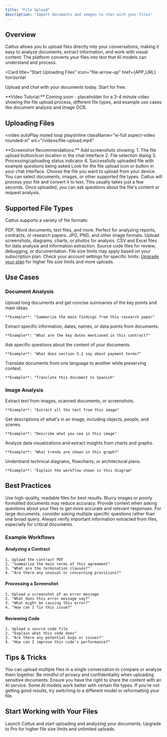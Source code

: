 ```yaml
---
title: "File Upload"
description: "Import documents and images to chat with your files"
---
```



## Overview

Cattus allows you to upload files directly into your conversations, making it easy to analyze documents, extract information, and work with visual content. The platform converts your files into text that AI models can understand and process.

<Card
  title="Start Uploading Files"
  icon="file-arrow-up"
  href={APP_URL}
  horizontal
>
  Upload and chat with your documents today. Start for free.
</Card>

<Info>
**Video Tutorial:** Coming soon - placeholder for a 3-4 minute video showing the file upload process, different file types, and example use cases like document analysis and image OCR.
</Info>

## Uploading Files

<video
  autoPlay
  muted
  loop
  playsInline
  className="w-full aspect-video rounded-xl"
  src="/videos/file-upload.mp4"
></video>

<Note>
**Screenshot Recommendations:** Add screenshots showing:
1. The file upload button/icon location in the chat interface
2. File selection dialog
3. Processing/uploading status indicator
4. Successfully uploaded file with example questions being asked
</Note>

<Steps>
  <Step title="Click Upload Button">
    Look for the file upload icon or button in your chat interface.
  </Step>

  <Step title="Select Your File">
    Choose the file you want to upload from your device. You can select documents, images, or other supported file types.
  </Step>

  <Step title="Wait for Processing">
    Cattus will process your file and convert it to text. This usually takes just a few seconds.
  </Step>

  <Step title="Start Asking Questions">
    Once uploaded, you can ask questions about the file's content or request analysis.
  </Step>
</Steps>

## Supported File Types

Cattus supports a variety of file formats:

<CardGroup cols={2}>
  <Card title="Documents" icon="file-lines">
    PDF, Word documents, text files, and more. Perfect for analyzing reports, contracts, or research papers.
  </Card>
  <Card title="Images" icon="image">
    JPG, PNG, and other image formats. Upload screenshots, diagrams, charts, or photos for analysis.
  </Card>
  <Card title="Spreadsheets" icon="table">
    CSV and Excel files for data analysis and information extraction.
  </Card>
  <Card title="Code Files" icon="code">
    Source code files for review, debugging, or documentation.
  </Card>
</CardGroup>

<Info>
File size limits may apply based on your subscription plan. Check your account settings for specific limits. <a href={PRICING_URL}>Upgrade your plan</a> for higher file size limits and more uploads.
</Info>

## Use Cases

### Document Analysis

<AccordionGroup>
  <Accordion title="Summarization" icon="compress">
    Upload long documents and get concise summaries of the key points and main ideas.

    **Example**: "Summarize the main findings from this research paper"
  </Accordion>

  <Accordion title="Information Extraction" icon="magnifying-glass">
    Extract specific information, dates, names, or data points from documents.

    **Example**: "What are the key dates mentioned in this contract?"
  </Accordion>

  <Accordion title="Question Answering" icon="circle-question">
    Ask specific questions about the content of your documents.

    **Example**: "What does section 5.2 say about payment terms?"
  </Accordion>

  <Accordion title="Translation" icon="language">
    Translate documents from one language to another while preserving context.

    **Example**: "Translate this document to Spanish"
  </Accordion>
</AccordionGroup>

### Image Analysis

<AccordionGroup>
  <Accordion title="OCR (Text Recognition)" icon="text">
    Extract text from images, scanned documents, or screenshots.

    **Example**: "Extract all the text from this image"
  </Accordion>

  <Accordion title="Visual Understanding" icon="eye">
    Get descriptions of what's in an image, including objects, people, and scenes.

    **Example**: "Describe what you see in this image"
  </Accordion>

  <Accordion title="Chart & Graph Analysis" icon="chart-line">
    Analyze data visualizations and extract insights from charts and graphs.

    **Example**: "What trends are shown in this graph?"
  </Accordion>

  <Accordion title="Diagram Interpretation" icon="diagram-project">
    Understand technical diagrams, flowcharts, or architectural plans.

    **Example**: "Explain the workflow shown in this diagram"
  </Accordion>
</AccordionGroup>

## Best Practices

<CardGroup cols={2}>
  <Card title="Clear Files" icon="file-check">
    Use high-quality, readable files for best results. Blurry images or poorly formatted documents may reduce accuracy.
  </Card>
  <Card title="Context Matters" icon="message">
    Provide context when asking questions about your files to get more accurate and relevant responses.
  </Card>
  <Card title="Break It Down" icon="list">
    For large documents, consider asking multiple specific questions rather than one broad query.
  </Card>
  <Card title="Verify Results" icon="shield-check">
    Always verify important information extracted from files, especially for critical documents.
  </Card>
</CardGroup>

### Example Workflows

#### Analyzing a Contract

```text
1. Upload the contract PDF
2. "Summarize the main terms of this agreement"
3. "What are the termination clauses?"
4. "Are there any unusual or concerning provisions?"
```

#### Processing a Screenshot

```text
1. Upload a screenshot of an error message
2. "What does this error message say?"
3. "What might be causing this error?"
4. "How can I fix this issue?"
```

#### Reviewing Code

```text
1. Upload a source code file
2. "Explain what this code does"
3. "Are there any potential bugs or issues?"
4. "How can I improve this code's performance?"
```

## Tips & Tricks

<Tip>
You can upload multiple files in a single conversation to compare or analyze them together.
</Tip>

<Warning>
Be mindful of privacy and confidentiality when uploading sensitive documents. Ensure you have the right to share the content with an AI service.
</Warning>

<Info>
Some AI models work better with certain file types. If you're not getting good results, try switching to a different model or reformatting your file.
</Info>

## Start Working with Your Files

<CardGroup cols={2}>
  <Card
    title="Upload Your First File"
    icon="cloud-arrow-up"
    href={APP_URL}
  >
    Launch Cattus and start uploading and analyzing your documents.
  </Card>
  <Card
    title="Get More Storage"
    icon="crown"
    href={PRICING_URL}
  >
    Upgrade to Pro for higher file size limits and unlimited uploads.
  </Card>
</CardGroup>
